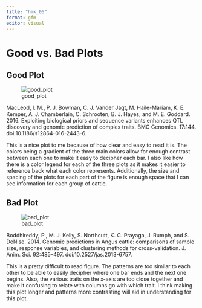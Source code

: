 ```yaml
---
title: "hmk_06"
format: gfm
editor: visual
---
```


# Good vs. Bad Plots

## Good Plot

![good_plot](hmk_06_goodplot.png)

MacLeod, I. M., P. J. Bowman, C. J. Vander Jagt, M. Haile-Mariam, K. E. Kemper, A. J. Chamberlain, C. Schrooten, B. J. Hayes, and M. E. Goddard. 2016. Exploiting biological priors and sequence variants enhances QTL discovery and genomic prediction of complex traits. BMC Genomics. 17:144. doi:10.1186/s12864-016-2443-6.

This is a nice plot to me because of how clear and easy to read it is. The colors being a gradient of the three main colors allow for enough contrast between each one to make it easy to decipher each bar. I also like how there is a color legend for each of the three plots as it makes it easier to reference back what each color represents. Additionally, the size and spacing of the plots for each part of the figure is enough space that I can see information for each group of cattle.

## Bad Plot

![bad_plot](hmk_06_badplot.png)

Boddhireddy, P., M. J. Kelly, S. Northcutt, K. C. Prayaga, J. Rumph, and S. DeNise. 2014. Genomic predictions in Angus cattle: comparisons of sample size, response variables, and clustering methods for cross-validation. J. Anim. Sci. 92:485--497. doi:10.2527/jas.2013-6757.

This is a pretty difficult to read figure. The patterns are too similar to each other to be able to easily decipher where one bar ends and the next one begins. Also, the various traits on the x-axis are too close together and make it confusing to relate with columns go with which trait. I think making this plot longer and patterns more contrasting will aid in understanding for this plot.
